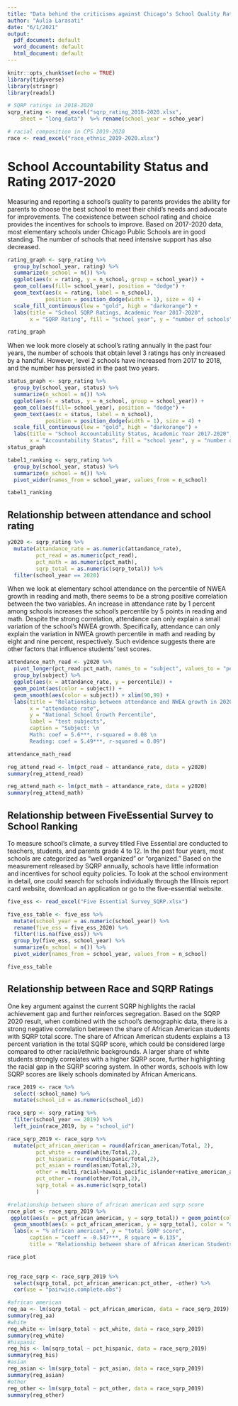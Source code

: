 ```yaml
---
title: "Data behind the criticisms against Chicago's School Quality Rating Policy (SQRP)"
author: "Aulia Larasati"
date: "6/1/2021"
output:
  pdf_document: default
  word_document: default
  html_document: default
---
```


```r
knitr::opts_chunk$set(echo = TRUE)
library(tidyverse)
library(stringr)
library(readxl)

```


```r
# SQRP ratings in 2018-2020
sqrp_rating <- read_excel("sqrp_rating_2018-2020.xlsx", 
    sheet = "long_data")  %>% rename(school_year = schoo_year)
```

```r
# racial composition in CPS 2019-2020
race <- read_excel("race_ethnic_2019-2020.xlsx")
```


# School Accountability Status and Rating 2017-2020
Measuring and reporting a school's quality to parents provides the ability for parents to choose the best school to meet their child's needs and advocate for improvements. 
The coexistence between school rating and choice provides the incentives for schools to improve. Based on 2017-2020 data, most elementary schools under Chicago Public Schools are in good standing. The number of schools that need intensive support has also decreased.  

```r
rating_graph <- sqrp_rating %>% 
  group_by(school_year, rating) %>% 
  summarize(n_school = n()) %>% 
  ggplot(aes(x = rating, y = n_school, group = school_year)) + 
  geom_col(aes(fill= school_year), position = "dodge") + 
  geom_text(aes(x = rating, label = n_school), 
            position = position_dodge(width = 1), size = 4) + 
  scale_fill_continuous(low = "gold", high = "darkorange") + 
  labs(title = "School SQRP Ratings, Academic Year 2017-2020", 
       x = "SQRP Rating", fill = "school year", y = "number of schools")

rating_graph
```

When we look more closely at school's rating annually in the past four years, the number of schools that obtain level 3 ratings has only increased by a handful. 
However, level 2 schools have increased from 2017 to 2018, and the number has persisted in the past two years.  

```r
status_graph <- sqrp_rating %>% 
  group_by(school_year, status) %>% 
  summarize(n_school = n()) %>% 
  ggplot(aes(x = status, y = n_school, group = school_year)) + 
  geom_col(aes(fill= school_year), position = "dodge") + 
  geom_text(aes(x = status, label = n_school), 
            position = position_dodge(width = 1), size = 4) + 
  scale_fill_continuous(low = "gold", high = "darkorange") + 
  labs(title = "School Accountability Status, Academic Year 2017-2020", 
       x = "Accountability Status", fill = "school year", y = "number of schools")
status_graph
```


```r
tabel1_ranking <- sqrp_rating %>% 
  group_by(school_year, status) %>% 
  summarize(n_school = n()) %>% 
  pivot_wider(names_from = school_year, values_from = n_school) 

tabel1_ranking
```

## Relationship between attendance and school rating
```r
y2020 <- sqrp_rating %>% 
  mutate(attandance_rate = as.numeric(attandance_rate), 
         pct_read = as.numeric(pct_read), 
         pct_math = as.numeric(pct_math), 
         sqrp_total = as.numeric(sqrp_total)) %>% 
  filter(school_year == 2020)
```

When we look at elementary school attendance on the percentile of NWEA growth in reading and math, there seems to be a strong positive correlation between the two variables. 
An increase in attendance rate by 1 percent among schools increases the school's percentile by 5 points in reading and math. Despite the strong correlation, attendance 
can only explain a small variation of the school's NWEA growth. 
Specifically, attendance can only explain the variation in NWEA growth percentile in math and reading by eight and nine percent, respectively. 
Such evidence suggests there are other factors that influence students' test scores.

```r
attendance_math_read <- y2020 %>% 
  pivot_longer(pct_read:pct_math, names_to = "subject", values_to = "percentile") %>% 
  group_by(subject) %>% 
  ggplot(aes(x = attandance_rate, y = percentile)) + 
  geom_point(aes(color = subject)) + 
  geom_smooth(aes(color = subject)) + xlim(90,99) + 
  labs(title = "Relationship between attendance and NWEA growth in 2020",
       x = "attendance rate", 
       y = "National School Growth Percentile", 
       label = "test subjects", 
       caption = "Subject: \n 
       Math: coef = 5.6***, r-squared = 0.08 \n
       Reading: coef = 5.49***, r-squared = 0.09")

attendance_math_read

reg_attend_read <- lm(pct_read ~ attandance_rate, data = y2020)
summary(reg_attend_read)

reg_attend_math <- lm(pct_math ~ attandance_rate, data = y2020)
summary(reg_attend_math)
```
## Relationship between FiveEssential Survey to School Ranking

To measure school's climate, a survey titled Five Essential are conducted to 
teachers, students, and parents grade 4 to 12. In the past four years, most schools are categorized as "well organized" or "organized." Based on the measurement released by 
SQRP annually, schools have little information and incentives for school equity policies. To look at the school environment in detail, one could search for 
schools individually through the Illinois report card website, download an application or go to the five-essential website. 

```r
five_ess <- read_excel("Five Essential Survey_SQRP.xlsx")

five_ess_table <- five_ess %>%
  mutate(school_year = as.numeric(school_year)) %>%
  rename(five_ess = five_ess_2020) %>% 
  filter(!is.na(five_ess)) %>% 
  group_by(five_ess, school_year) %>% 
  summarize(n_school = n()) %>% 
  pivot_wider(names_from = school_year, values_from = n_school)

five_ess_table

```

## Relationship between Race and SQRP Ratings
One key argument against the current SQRP highlights the racial achievement gap and further reinforces segregation. Based on the SQRP 2020 result, 
when combined with the school's demographic data, there is a strong negative correlation between the share of African American students with SQRP total score. 
The share of African American students explains a 13 percent variation in the total SQRP score, which could be considered large compared to other racial/ethnic backgrounds. 
A larger share of white students strongly correlates with a higher SQRP score, further highlighting the racial gap in the SQRP scoring system. 
In other words, schools with low SQRP scores are likely schools dominated by African Americans. 

```r
race_2019 <- race %>% 
  select(-school_name) %>% 
  mutate(school_id = as.numeric(school_id))

race_sqrp <- sqrp_rating %>% 
  filter(school_year == 2019) %>% 
  left_join(race_2019, by = "school_id")
```


```r
race_sqrp_2019 <- race_sqrp %>% 
  mutate(pct_african_american = round(african_american/Total, 2), 
         pct_white = round(white/Total,2), 
         pct_hispanic = round(hispanic/Total,2), 
         pct_asian = round(asian/Total,2), 
         other = multi_racial+hawaii_pacific_islander+native_american_alaskan, 
         pct_other = round(other/Total,2), 
         sqrp_total = as.numeric(sqrp_total)
         ) 
```


```r
#relationship between share of african american and sqrp score 
race_plot <- race_sqrp_2019 %>% 
 ggplot(aes(x = pct_african_american, y = sqrp_total)) + geom_point(color = "cyan3") + 
  geom_smooth(aes(x = pct_african_american, y = sqrp_total), color = "orangered3") + 
  labs(x = "% african american", y = "total SQRP score",
       caption = "coeff = -0.547***, R square = 0.135", 
       title = "Relationship between share of African American Students and SQRP score")

race_plot
  
```


```r
reg_race_sqrp <- race_sqrp_2019 %>% 
  select(sqrp_total, pct_african_american:pct_other, -other) %>% 
  cor(use = "pairwise.complete.obs")

#african american
reg_aa <- lm(sqrp_total ~ pct_african_american, data = race_sqrp_2019)
summary(reg_aa)
#white
reg_white <- lm(sqrp_total ~ pct_white, data = race_sqrp_2019)
summary(reg_white)
#hispanic
reg_his <- lm(sqrp_total ~ pct_hispanic, data = race_sqrp_2019)
summary(reg_his)
#asian
reg_asian <- lm(sqrp_total ~ pct_asian, data = race_sqrp_2019)
summary(reg_asian)
#other
reg_other <- lm(sqrp_total ~ pct_other, data = race_sqrp_2019)
summary(reg_other)

```

